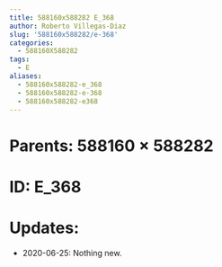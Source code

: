 ```yaml
---
title: 588160x588282 E_368
author: Roberto Villegas-Diaz
slug: '588160x588282/e-368'
categories:
  - 588160X588282
tags:
  - E
aliases:
  - 588160x588282-e_368
  - 588160x588282-e-368
  - 588160x588282-e368
---
```


# **Parents**: 588160 $\times$ 588282
# **ID**: E_368
# **Updates**: 
 - 2020-06-25: Nothing new.
